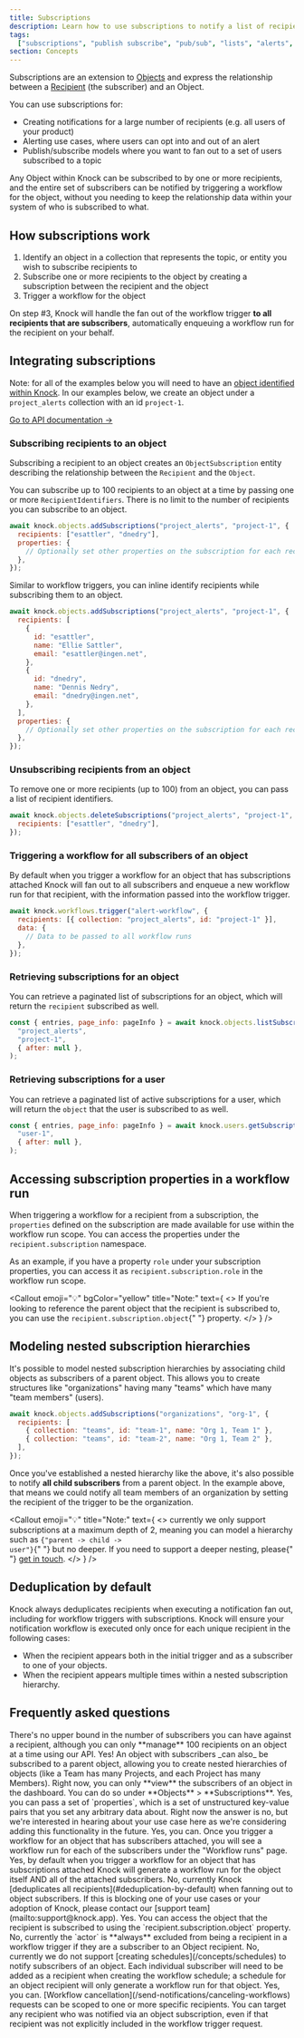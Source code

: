 ```yaml
---
title: Subscriptions
description: Learn how to use subscriptions to notify a list of recipients associated with an object in your data model.
tags:
  ["subscriptions", "publish subscribe", "pub/sub", "lists", "alerts", "topics"]
section: Concepts
---
```


Subscriptions are an extension to [Objects](/concepts/objects) and express the relationship between a [Recipient](/concepts/recipients) (the subscriber) and an Object.

You can use subscriptions for:

- Creating notifications for a large number of recipients (e.g. all users of your product)
- Alerting use cases, where users can opt into and out of an alert
- Publish/subscribe models where you want to fan out to a set of users subscribed to a topic

Any Object within Knock can be subscribed to by one or more recipients, and the entire set of subscribers can be notified by triggering a workflow for the object, without you needing to keep the relationship data within your system of who is subscribed to what.

## How subscriptions work

1. Identify an object in a collection that represents the topic, or entity you wish to subscribe recipients to
2. Subscribe one or more recipients to the object by creating a subscription between the recipient and the object
3. Trigger a workflow for the object

On step #3, Knock will handle the fan out of the workflow trigger **to all recipients that are subscribers**, automatically enqueuing a workflow run for the recipient on your behalf.

## Integrating subscriptions

Note: for all of the examples below you will need to have an [object identified within Knock](/concepts/objects#sending-object-data-to-knock). In our examples below, we create an object under a `project_alerts` collection with an id `project-1`.

[Go to API documentation →](/api-reference/objects/add_subscriptions)

### Subscribing recipients to an object

Subscribing a recipient to an object creates an `ObjectSubscription` entity describing the relationship between the `Recipient` and the `Object`.

You can subscribe up to 100 recipients to an object at a time by passing one or more `RecipientIdentifiers`. There is no limit to the number of recipients you can subscribe to an object.

```javascript title="Subscribing multiple recipients to an object"
await knock.objects.addSubscriptions("project_alerts", "project-1", {
  recipients: ["esattler", "dnedry"],
  properties: {
    // Optionally set other properties on the subscription for each recipient
  },
});
```

Similar to workflow triggers, you can inline identify recipients while subscribing them to an object.

```javascript title="Identifying users while subscribing them to an object"
await knock.objects.addSubscriptions("project_alerts", "project-1", {
  recipients: [
    {
      id: "esattler",
      name: "Ellie Sattler",
      email: "esattler@ingen.net",
    },
    {
      id: "dnedry",
      name: "Dennis Nedry",
      email: "dnedry@ingen.net",
    },
  ],
  properties: {
    // Optionally set other properties on the subscription for each recipient
  },
});
```

### Unsubscribing recipients from an object

To remove one or more recipients (up to 100) from an object, you can pass a list of recipient identifiers.

```javascript title="Delete subscriptions for provided recipients"
await knock.objects.deleteSubscriptions("project_alerts", "project-1", {
  recipients: ["esattler", "dnedry"],
});
```

### Triggering a workflow for all subscribers of an object

By default when you trigger a workflow for an object that has subscriptions attached Knock will fan out to all subscribers and enqueue a new workflow run for that recipient, with the information passed into the workflow trigger.

```javascript title="Triggering a workflow for all subscribers of an object"
await knock.workflows.trigger("alert-workflow", {
  recipients: [{ collection: "project_alerts", id: "project-1" }],
  data: {
    // Data to be passed to all workflow runs
  },
});
```

### Retrieving subscriptions for an object

You can retrieve a paginated list of subscriptions for an object, which will return the `recipient` subscribed as well.

```javascript title="Retrieving a paginated list of subscriptions for an object"
const { entries, page_info: pageInfo } = await knock.objects.listSubscriptions(
  "project_alerts",
  "project-1",
  { after: null },
);
```

### Retrieving subscriptions for a user

You can retrieve a paginated list of active subscriptions for a user, which will return the `object` that the user is subscribed to as well.

```javascript title="Retrieving a paginated list of subscriptions for a user"
const { entries, page_info: pageInfo } = await knock.users.getSubscriptions(
  "user-1",
  { after: null },
);
```

## Accessing subscription properties in a workflow run

When triggering a workflow for a recipient from a subscription, the `properties` defined on the subscription are made available for use within the workflow run scope. You can access the properties under the `recipient.subscription` namespace.

As an example, if you have a property `role` under your subscription properties, you can access it as `recipient.subscription.role` in the workflow run scope.

<Callout
  emoji="💡"
  bgColor="yellow"
  title="Note:"
  text={
    <>
      If you're looking to reference the parent object that the recipient is
      subscribed to, you can use the <code>recipient.subscription.object</code>{" "}
      property.
    </>
  }
/>

## Modeling nested subscription hierarchies

It's possible to model nested subscription hierarchies by associating child objects as subscribers of a parent object. This allows you to create structures like "organizations" having many "teams" which have many "team members" (users).

```javascript title="Adding child objects as subscribers of a parent object"
await knock.objects.addSubscriptions("organizations", "org-1", {
  recipients: [
    { collection: "teams", id: "team-1", name: "Org 1, Team 1" },
    { collection: "teams", id: "team-2", name: "Org 1, Team 2" },
  ],
});
```

Once you've established a nested hierarchy like the above, it's also possible to notify **all child subscribers** from a parent object. In the example above, that means we could notify all team members of an organization by setting the recipient of the trigger to be the organization.

<Callout
  emoji="💡"
  title="Note:"
  text={
    <>
      currently we only support subscriptions at a maximum depth of 2, meaning
      you can model a hierarchy such as <code>{"parent -> child -> user"}</code>{" "}
      but no deeper. If you need to support a deeper nesting, please{" "}
      <a href="mailto:support@knock.app">get in touch</a>.
    </>
  }
/>

## Deduplication by default

Knock always deduplicates recipients when executing a notification fan out, including for workflow triggers with subscriptions. Knock will ensure your notification workflow is executed only once for each unique recipient in the following cases:

- When the recipient appears both in the initial trigger and as a subscriber to one of your objects.
- When the recipient appears multiple times within a nested subscription hierarchy.

## Frequently asked questions

<AccordionGroup>
  <Accordion title="What's the maximum number of subscribers I can have against an object?">
    There's no upper bound in the number of subscribers you can have against a
    recipient, although you can only **manage** 100 recipients on an object at a
    time using our API.
  </Accordion>
  <Accordion title="Can I have nested relationships for my objects?">
    Yes! An object with subscribers _can also_ be subscribed to a parent object,
    allowing you to create nested hierarchies of objects (like a Team has many
    Projects, and each Project has many Members).
  </Accordion>
  <Accordion title="Can I manage subscribers to an object in the dashboard?">
    Right now, you can only **view** the subscribers of an object in the
    dashboard. You can do so under **Objects** > **Subscriptions**.
  </Accordion>
  <Accordion title="Can I set custom properties on a Subscription?">
    Yes, you can pass a set of `properties`, which is a set of unstructured
    key-value pairs that you set any arbitrary data about.
  </Accordion>
  <Accordion title="Can I filter the set of Subscriptions to be notified?">
    Right now the answer is no, but we're interested in hearing about your use
    case here as we're considering adding this functionality in the future.
  </Accordion>
  <Accordion title="Can I still debug workflow runs for the subscribers of an object?">
    Yes, you can. Once you trigger a workflow for an object that has subscribers
    attached, you will see a workflow run for each of the subscribers under the
    "Workflow runs" page.
  </Accordion>
  <Accordion title="Can I notify both the object AND the subscribers of the object?">
    Yes, by default when you trigger a workflow for an object that has
    subscriptions attached Knock will generate a workflow run for the object
    itself AND all of the attached subscribers.
  </Accordion>
  <Accordion title="Can I notify a recipient each time they appear within an object subscription tree?">
    No, currently Knock [deduplicates all recipients](#deduplication-by-default)
    when fanning out to object subscribers. If this is blocking one of your use
    cases or your adoption of Knock, please contact our [support
    team](mailto:support@knock.app).
  </Accordion>
  <Accordion title="Is the object that recipients are subscribed to exposed in the workflow run scope?">
    Yes. You can access the object that the recipient is subscribed to using the
    `recipient.subscription.object` property.
  </Accordion>
  <Accordion title="Will the actor included in the workflow trigger receive a notification if they are a subscriber?">
    No, currently the `actor` is **always** excluded from being a recipient in a
    workflow trigger if they are a subscriber to an Object recipient.
  </Accordion>
  <Accordion title="Can I create a schedule to notify subscribers of an object?">
    No, currently we do not support [creating schedules](/concepts/schedules) to
    notify subscribers of an object. Each individual subscriber will need to be
    added as a recipient when creating the workflow schedule; a schedule for an
    object recipient will only generate a workflow run for that object.
  </Accordion>
  <Accordion title="Can I cancel a workflow run for a specific recipient if they were notified via an object subscription?">
    Yes, you can. [Workflow
    cancellation](/send-notifications/canceling-workflows) requests can be
    scoped to one or more specific recipients. You can target any recipient who
    was notified via an object subscription, even if that recipient was not
    explicitly included in the workflow trigger request.
  </Accordion>
</AccordionGroup>
